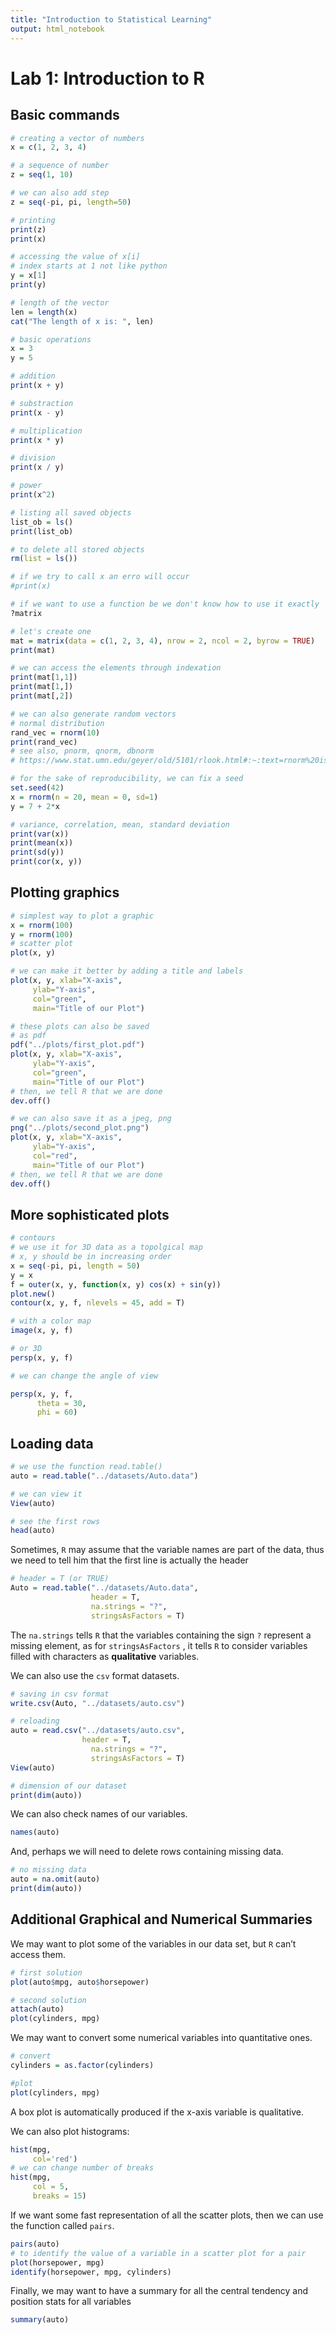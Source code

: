 ```yaml
---
title: "Introduction to Statistical Learning"
output: html_notebook
---
```


# Lab 1: Introduction to R

## Basic commands

```r
# creating a vector of numbers
x = c(1, 2, 3, 4)

# a sequence of number
z = seq(1, 10)

# we can also add step
z = seq(-pi, pi, length=50)

# printing
print(z)
print(x)

# accessing the value of x[i]
# index starts at 1 not like python
y = x[1]
print(y)

# length of the vector
len = length(x)
cat("The length of x is: ", len)

# basic operations
x = 3
y = 5

# addition
print(x + y)

# substraction
print(x - y)

# multiplication
print(x * y)

# division
print(x / y)

# power
print(x^2)

# listing all saved objects
list_ob = ls()
print(list_ob)

# to delete all stored objects 
rm(list = ls())

# if we try to call x an erro will occur
#print(x)

# if we want to use a function be we don't know how to use it exactly
?matrix

# let's create one
mat = matrix(data = c(1, 2, 3, 4), nrow = 2, ncol = 2, byrow = TRUE)
print(mat)

# we can access the elements through indexation
print(mat[1,1])
print(mat[1,])
print(mat[,2])

# we can also generate random vectors
# normal distribution
rand_vec = rnorm(10)
print(rand_vec)
# see also, pnorm, qnorm, dbnorm
# https://www.stat.umn.edu/geyer/old/5101/rlook.html#:~:text=rnorm%20is%20the%20R%20function,standard%20deviation%20of%20the%20distribution.

# for the sake of reproducibility, we can fix a seed
set.seed(42)
x = rnorm(n = 20, mean = 0, sd=1)
y = 7 + 2*x

# variance, correlation, mean, standard deviation
print(var(x))
print(mean(x))
print(sd(y))
print(cor(x, y))
```

## Plotting graphics

```r
# simplest way to plot a graphic
x = rnorm(100)
y = rnorm(100)
# scatter plot
plot(x, y)
```

```r
# we can make it better by adding a title and labels
plot(x, y, xlab="X-axis",
     ylab="Y-axis", 
     col="green",
     main="Title of our Plot")
```

```r
# these plots can also be saved
# as pdf
pdf("../plots/first_plot.pdf")
plot(x, y, xlab="X-axis",
     ylab="Y-axis",
     col="green",
     main="Title of our Plot")
# then, we tell R that we are done
dev.off()

# we can also save it as a jpeg, png
png("../plots/second_plot.png")
plot(x, y, xlab="X-axis",
     ylab="Y-axis",
     col="red",
     main="Title of our Plot")
# then, we tell R that we are done
dev.off()
```

## More sophisticated plots

```r
# contours
# we use it for 3D data as a topolgical map
# x, y should be in increasing order
x = seq(-pi, pi, length = 50)
y = x
f = outer(x, y, function(x, y) cos(x) + sin(y))
plot.new()
contour(x, y, f, nlevels = 45, add = T)

# with a color map
image(x, y, f)

# or 3D
persp(x, y, f)

# we can change the angle of view

persp(x, y, f,
      theta = 30,
      phi = 60)
```

## Loading data

```r
# we use the function read.table()
auto = read.table("../datasets/Auto.data")

# we can view it
View(auto)

# see the first rows
head(auto)
```

Sometimes, `R` may assume that the variable names are part of the data, thus we need to tell him that the first line is actually the header

```r
# header = T (or TRUE)
Auto = read.table("../datasets/Auto.data",
                  header = T,
                  na.strings = "?",
                  stringsAsFactors = T)
```

The `na.strings` tells `R` that the variables containing the sign `?` represent a missing element, as for `stringsAsFactors` , it tells `R` to consider variables filled with characters as **qualitative** variables.

We can also use the `csv` format datasets.

```r
# saving in csv format
write.csv(Auto, "../datasets/auto.csv")
```

```r
# reloading
auto = read.csv("../datasets/auto.csv",
                header = T,
                  na.strings = "?",
                  stringsAsFactors = T)
View(auto)

# dimension of our dataset
print(dim(auto))
```

We can also check names of our variables.

```r
names(auto)
```

And, perhaps we will need to delete rows containing missing data.

```r
# no missing data
auto = na.omit(auto)
print(dim(auto))
```

## Additional Graphical and Numerical Summaries

We may want to plot some of the variables in our data set, but `R` can't access them.

```r
# first solution
plot(auto$mpg, auto$horsepower)
```

```r
# second solution
attach(auto)
plot(cylinders, mpg)
```

We may want to convert some numerical variables into quantitative ones.

```r
# convert
cylinders = as.factor(cylinders)

#plot 
plot(cylinders, mpg)
```

A box plot is automatically produced if the x-axis variable is qualitative.

We can also plot histograms:

```r
hist(mpg,
     col='red')
# we can change number of breaks
hist(mpg,
     col = 5,
     breaks = 15)
```

If we want some fast representation of all the scatter plots, then we can use the function called `pairs`.

```r
pairs(auto)
# to identify the value of a variable in a scatter plot for a pair
plot(horsepower, mpg)
identify(horsepower, mpg, cylinders)
```

Finally, we may want to have a summary for all the central tendency and position stats for all variables

```r
summary(auto)
```
